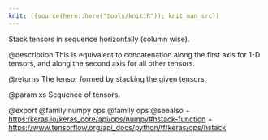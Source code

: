 ```yaml
---
knit: ({source(here::here("tools/knit.R")); knit_man_src})
---
```

Stack tensors in sequence horizontally (column wise).

@description
This is equivalent to concatenation along the first axis for 1-D tensors,
and along the second axis for all other tensors.

@returns
    The tensor formed by stacking the given tensors.

@param xs
Sequence of tensors.

@export
@family numpy ops
@family ops
@seealso
+ <https:/keras.io/keras_core/api/ops/numpy#hstack-function>
+ <https://www.tensorflow.org/api_docs/python/tf/keras/ops/hstack>
